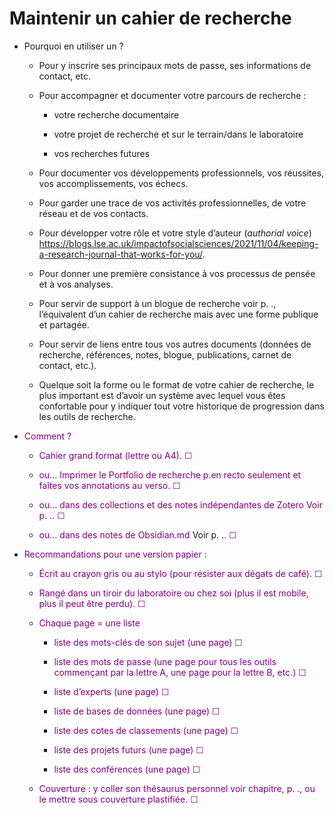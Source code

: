 # Maintenir un cahier de recherche {#sec-cahierrecherche}

-   Pourquoi en utiliser un ?

    -   Pour y inscrire ses principaux mots de passe, ses informations de contact, etc.

    -   Pour accompagner et documenter votre parcours de recherche :

        -   votre recherche documentaire

        -   votre projet de recherche et sur le terrain/dans le laboratoire

        -   vos recherches futures

    -   Pour documenter vos développements professionnels, vos réussites, vos accomplissements, vos échecs.

    -   Pour garder une trace de vos activités professionnelles, de votre réseau et de vos contacts.

    -   Pour développer votre rôle et votre style d'auteur (*authorial voice*) <https://blogs.lse.ac.uk/impactofsocialsciences/2021/11/04/keeping-a-research-journal-that-works-for-you/>.

    -   Pour donner une première consistance à vos processus de pensée et à vos analyses.

    -   Pour servir de support à un blogue de recherche voir p. ., l'équivalent d'un cahier de recherche mais avec une forme publique et partagée.

    -   Pour servir de liens entre tous vos autres documents (données de recherche, références, notes, blogue, publications, carnet de contact, etc.).

    -   Quelque soit la forme ou le format de votre cahier de recherche, le plus important est d'avoir un système avec lequel vous êtes confortable pour y indiquer tout votre historique de progression dans les outils de recherche.

-   [Comment ?]{style="color: purple"}

    -   [Cahier grand format (lettre ou A4). ☐]{style="color: purple"}

    -   [ou... Imprimer le Portfolio de recherche]{style="color: purple"} [p.en recto seulement et faîtes vos annotations au verso. ☐]{style="color: purple"}

    -   [ou... dans des collections et des notes indépendantes de Zotero]{style="color: purple"} [Voir p. .. ☐]{style="color: purple"}

    -   [ou... dans des notes de Obsidian.md]{style="color: purple"} Voir p. .[. ☐]{style="color: purple"}

-   [Recommandations pour une version papier :]{style="color: purple"}

    -   [Écrit au crayon gris ou au stylo (pour résister aux dégats de café). ☐]{style="color: purple"}

    -   [Rangé dans un tiroir du laboratoire ou chez soi (plus il est mobile, plus il peut être perdu). ☐]{style="color: purple"}

    -   [Chaque page = une liste]{style="color: purple"}

        -   [liste des mots-clés de son sujet (une page) ☐]{style="color: purple"}

        -   [liste des mots de passe (une page pour tous les outils commençant par la lettre A, une page pour la lettre B, etc.) ☐]{style="color: purple"}

        -   [liste d'experts (une page) ☐]{style="color: purple"}

        -   [liste de bases de données (une page) ☐]{style="color: purple"}

        -   [liste des cotes de classements (une page) ☐]{style="color: purple"}

        -   [liste des projets futurs (une page) ☐]{style="color: purple"}

        -   [liste des conférences (une page) ☐]{style="color: purple"}

    -   [Couverture : y coller son thésaurus personnel]{style="color: purple"} [voir chapitre, p. ., ou le mettre sous couverture plastifiée. ☐]{style="color: purple"}
